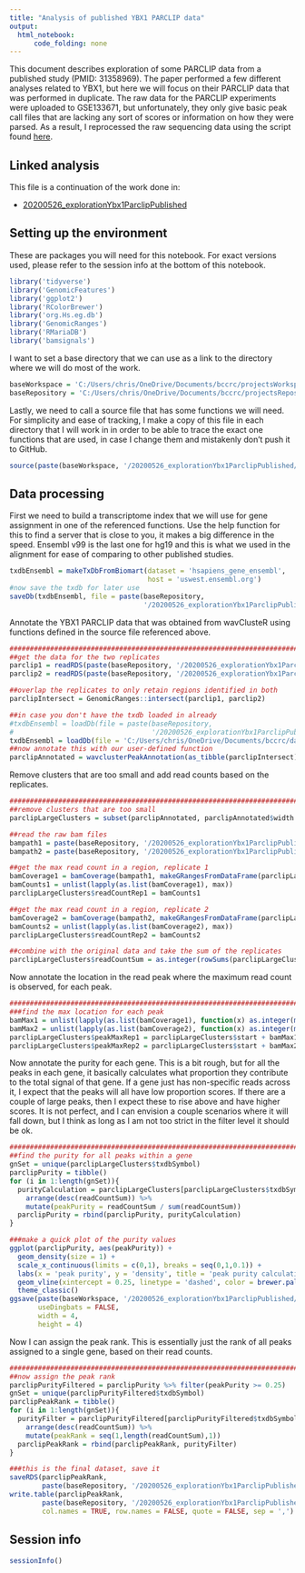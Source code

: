 ```yaml
---
title: "Analysis of published YBX1 PARCLIP data"
output:
  html_notebook:
      code_folding: none
---
```


This document describes exploration of some PARCLIP data from a published study (PMID: 31358969). The paper performed a few different analyses related to YBX1, but here we will focus on their PARCLIP data that was performed in duplicate. The raw data for the PARCLIP experiments were uploaded to GSE133671, but unfortunately, they only give basic peak call files that are lacking any sort of scores or information on how they were parsed. As a result, I reprocessed the raw sequencing data using the script found [here](/rawSequencingDataProcessingShellScript.md).

## Linked analysis

This file is a continuation of the work done in:

* [20200526_explorationYbx1ParclipPublished](https://github.com/chrishuges/projectsWorkspace/tree/master/sorensenLab/relatedToYbx1/20200526_explorationYbx1ParclipPublished)

## Setting up the environment

These are packages you will need for this notebook. For exact versions used, please refer to the session info at the bottom of this notebook.

```r
library('tidyverse')
library('GenomicFeatures')
library('ggplot2')
library('RColorBrewer')
library('org.Hs.eg.db')
library('GenomicRanges')
library('RMariaDB')
library('bamsignals')
```

I want to set a base directory that we can use as a link to the directory where we will do most of the work.

```r
baseWorkspace = 'C:/Users/chris/OneDrive/Documents/bccrc/projectsWorkspace/sorensenLab/relatedToYbx1'
baseRepository = 'C:/Users/chris/OneDrive/Documents/bccrc/projectsRepository/sorensenLab/relatedToYbx1'
```

Lastly, we need to call a source file that has some functions we will need. For simplicity and ease of tracking, I make a copy of this file in each directory that I will work in in order to be able to trace the exact one functions that are used, in case I change them and mistakenly don't push it to GitHub.

```r
source(paste(baseWorkspace, '/20200526_explorationYbx1ParclipPublished/userDefinedFunctions.R', sep = ''))
```

## Data processing

First we need to build a transcriptome index that we will use for gene assignment in one of the referenced functions. Use the help function for this to find a server that is close to you, it makes a big difference in the speed. Ensembl v99 is the last one for hg19 and this is what we used in the alignment for ease of comparing to other published studies.

```r
txdbEnsembl = makeTxDbFromBiomart(dataset = 'hsapiens_gene_ensembl',
                                  host = 'uswest.ensembl.org')
#now save the txdb for later use
saveDb(txdbEnsembl, file = paste(baseRepository, 
                                 '/20200526_explorationYbx1ParclipPublished/TxDb.Hsapiens.ENSEMBL.hg19.v99.sqlite', sep = ''))
```

Annotate the YBX1 PARCLIP data that was obtained from wavClusteR using functions defined in the source file referenced above.

```r
#########################################################################################
##get the data for the two replicates
parclip1 = readRDS(paste(baseRepository, '/20200526_explorationYbx1ParclipPublished/SRR9623531.wavClusters.rds', sep = ''))
parclip2 = readRDS(paste(baseRepository, '/20200526_explorationYbx1ParclipPublished/SRR9623532.wavClusters.rds', sep = ''))

##overlap the replicates to only retain regions identified in both
parclipIntersect = GenomicRanges::intersect(parclip1, parclip2)

##in case you don't have the txdb loaded in already
#txdbEnsembl = loadDb(file = paste(baseRepository, 
#                                  '/20200526_explorationYbx1ParclipPublished/TxDb.Hsapiens.ENSEMBL.hg19.v99.sqlite', sep = ''))
txdbEnsembl = loadDb(file = 'C:/Users/chris/OneDrive/Documents/bccrc/databases/txdb/TxDb.Hsapiens.ENSEMBL.hg19.v99.sqlite')
##now annotate this with our user-defined function
parclipAnnotated = wavclusterPeakAnnotation(as_tibble(parclipIntersect), txdbEnsembl, removeMito = TRUE)
```

Remove clusters that are too small and add read counts based on the replicates.

```r
############################################################################
##remove clusters that are too small
parclipLargeClusters = subset(parclipAnnotated, parclipAnnotated$width >= 12)

##read the raw bam files
bampath1 = paste(baseRepository, '/20200526_explorationYbx1ParclipPublished/SRR9623531.trimmed.rrna.bowtie.mapped.sorted.bam', sep = '')
bampath2 = paste(baseRepository, '/20200526_explorationYbx1ParclipPublished/SRR9623532.trimmed.rrna.bowtie.mapped.sorted.bam', sep = '')

##get the max read count in a region, replicate 1
bamCoverage1 = bamCoverage(bampath1, makeGRangesFromDataFrame(parclipLargeClusters), verbose=FALSE)
bamCounts1 = unlist(lapply(as.list(bamCoverage1), max))
parclipLargeClusters$readCountRep1 = bamCounts1

##get the max read count in a region, replicate 2
bamCoverage2 = bamCoverage(bampath2, makeGRangesFromDataFrame(parclipLargeClusters), verbose=FALSE)
bamCounts2 = unlist(lapply(as.list(bamCoverage2), max))
parclipLargeClusters$readCountRep2 = bamCounts2

##combine with the original data and take the sum of the replicates
parclipLargeClusters$readCountSum = as.integer(rowSums(parclipLargeClusters[,c('readCountRep1','readCountRep2')], na.rm = TRUE))
```

Now annotate the location in the read peak where the maximum read count is observed, for each peak.

```r
############################################################################
###find the max location for each peak
bamMax1 = unlist(lapply(as.list(bamCoverage1), function(x) as.integer(mean(which(x == max(x))))))
bamMax2 = unlist(lapply(as.list(bamCoverage2), function(x) as.integer(mean(which(x == max(x))))))
parclipLargeClusters$peakMaxRep1 = parclipLargeClusters$start + bamMax1
parclipLargeClusters$peakMaxRep2 = parclipLargeClusters$start + bamMax2
```

Now annotate the purity for each gene. This is a bit rough, but for all the peaks in each gene, it basically calculates what proportion they contribute to the total signal of that gene. If a gene just has non-specific reads across it, I expect that the peaks will all have low proportion scores. If there are a couple of large peaks, then I expect these to rise above and have higher scores. It is not perfect, and I can envision a couple scenarios where it will fall down, but I think as long as I am not too strict in the filter level it should be ok.

```r
############################################################################
##find the purity for all peaks within a gene
gnSet = unique(parclipLargeClusters$txdbSymbol)
parclipPurity = tibble()
for (i in 1:length(gnSet)){
  purityCalculation = parclipLargeClusters[parclipLargeClusters$txdbSymbol == gnSet[i],] %>%
    arrange(desc(readCountSum)) %>%
    mutate(peakPurity = readCountSum / sum(readCountSum)) 
  parclipPurity = rbind(parclipPurity, purityCalculation)
}

###make a quick plot of the purity values
ggplot(parclipPurity, aes(peakPurity)) +
  geom_density(size = 1) +
  scale_x_continuous(limits = c(0,1), breaks = seq(0,1,0.1)) +
  labs(x = 'peak purity', y = 'density', title = 'peak purity calculation') +
  geom_vline(xintercept = 0.25, linetype = 'dashed', color = brewer.pal(9,'Spectral')[1]) +
  theme_classic()
ggsave(paste(baseWorkspace, '/20200526_explorationYbx1ParclipPublished/density_yb1Parclip_peakPurityScores.pdf', sep = ''),
       useDingbats = FALSE,
       width = 4,
       height = 4)
```
Now I can assign the peak rank. This is essentially just the rank of all peaks assigned to a single gene, based on their read counts.

```r
############################################################################
##now assign the peak rank
parclipPurityFiltered = parclipPurity %>% filter(peakPurity >= 0.25)
gnSet = unique(parclipPurityFiltered$txdbSymbol)
parclipPeakRank = tibble()
for (i in 1:length(gnSet)){
  purityFilter = parclipPurityFiltered[parclipPurityFiltered$txdbSymbol == gnSet[i],] %>%
    arrange(desc(readCountSum)) %>%
    mutate(peakRank = seq(1,length(readCountSum),1))
  parclipPeakRank = rbind(parclipPeakRank, purityFilter)
}

###this is the final dataset, save it
saveRDS(parclipPeakRank,
        paste(baseRepository, '/20200526_explorationYbx1ParclipPublished/dataset_yb1ParclipAnnotatedPeakSet.rds', sep = ''))
write.table(parclipPeakRank,
        paste(baseRepository, '/20200526_explorationYbx1ParclipPublished/dataset_yb1ParclipAnnotatedPeakSet.csv', sep = ''),
        col.names = TRUE, row.names = FALSE, quote = FALSE, sep = ',')
```

## Session info

```r
sessionInfo()
```